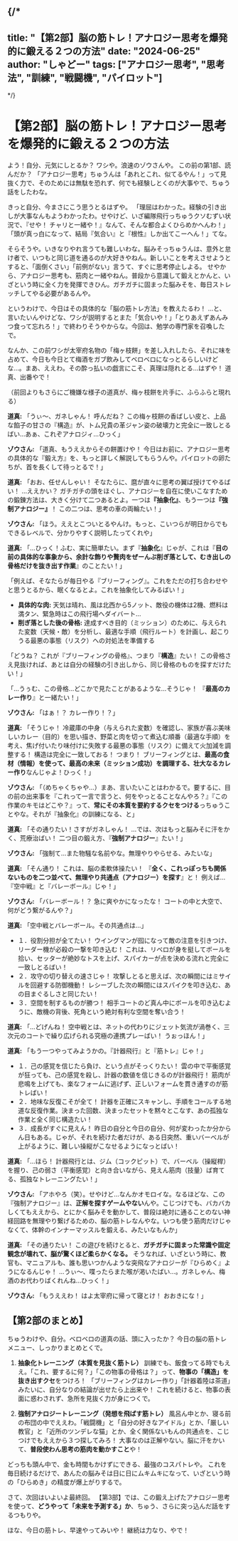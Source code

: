 
{/*
---
title: "【第2部】脳の筋トレ！アナロジー思考を爆発的に鍛える２つの方法"
date: "2024-06-25"
author: "しゃどー"
tags: ["アナロジー思考", "思考法", "訓練", "戦闘機", "パイロット"]
---
*/}

# 【第2部】脳の筋トレ！アナロジー思考を爆発的に鍛える２つの方法

よう！自分、元気にしとるか？ ワシや。浪速のゾウさんや。
この前の第1部、読んだか？ 「アナロジー思考」ちゅうんは「あれとこれ、似てるやん！」って見抜く力で、そのためには無駄を恐れず、何でも経験しとくのが大事やで、ちゅう話をしたわな。

きっと自分、今まさにこう思うとるはずや。
「理屈はわかった。経験の引き出しが大事なんもようわかったわ。せやけど、いざ編隊飛行っちゅうクソむずい状況で、『せや！ チャリと一緒や！』なんて、そんな都合よくひらめかへんわ！」「頭が真っ白になって、結局『気合い』と『根性』しか出てこーへん！」てな。

そらそうや。いきなりやれ言うても難しいわな。脳みそっちゅうんは、意外と怠け者で、いつもと同じ道を通るのが大好きやねん。新しいことを考えさせようとすると、「面倒くさい」「前例がない」言うて、すぐに思考停止しよる。
せやから、アナロジー思考も、筋肉と一緒やねん。普段から意識して鍛えとかんと、いざという時に全く力を発揮できひん。ガチガチに固まった脳みそを、毎日ストレッチしてやる必要があるんや。

というわけで、今日はその具体的な「脳の筋トレ方法」を教えたるわ！
…と、言いたいんやけどな、ワシが説明するとまた「気合いや！」「とりあえずあんみつ食って忘れろ！」で終わりそうやからな。今回は、勉学の専門家を召喚したで。

なんか、この前ワシが太宰府名物の「梅ヶ枝餅」を差し入れしたら、それに味を占めて、今日も今日とて梅酒をガブ飲みしてベロベロになっとるらしいけどな…。まあ、ええわ。その酔っ払いの戯言にこそ、真理は隠れとる…はずや！ 道真、出番やで！

（前回よりもさらにご機嫌な様子の道真が、梅ヶ枝餅を片手に、ふらふらと現れる）

**道真:** 「うぃ～、ガネしゃん！ 呼んだね？ この梅ヶ枝餅の香ばしい皮と、上品な餡子の甘さの『構造』が、トム兄貴の革ジャン姿の破壊力と完全に一致しとるばい…あぁ、これぞアナロジィ…ひっく」

**ゾウさん:** 「道真、もうええからその餅置けや！ 今日はお前に、アナロジー思考の具体的な『鍛え方』を、もっと詳しく解説してもらうんや。パイロットの卵たちが、首を長くして待っとるで！」

**道真:** 「おお、任せんしゃい！ そなたらに、麿が直々に思考の翼ば授けてやるばい！ …ええかい？ ガチガチの頭をほぐし、アナロジーを自在に使いこなすための鍛錬方法は、大きく分けて二つあるとよ。一つは<Highlight>**『抽象化』**</Highlight>、もう一つは<Highlight>**『強制アナロジー』**</Highlight>！ この二つは、思考の車の両輪たい！」

**ゾウさん:** 「ほう。ええとこついとるやんけ。もっと、こいつらが明日からでもできるレベルで、分かりやすく説明したってくれや」

**道真:** 「...ひっく！ふむ、実に簡単たい。まず『**抽象化**』じゃが、これは『**目の前の具体的な事象から、余計な飾りや贅肉をぜーんぶ削ぎ落として、むき出しの骨格だけを抜き出す作業**』のことたい！」

「例えば、そなたらが毎日やる『ブリーフィング』。これをただの打ち合わせやと思うとるから、眠くなるとよ。これを抽象化してみるばい！」

*   **具体的な肉:** 天気は晴れ、風は北西から5ノット、敵役の機体は2機、燃料は満タン、緊急時はこの飛行場へダイバート…
*   **削ぎ落とした後の骨格:** 達成すべき目的（ミッション）のために、与えられた変数（天候・敵）を分析し、最適な手順（飛行ルート）を計画し、起こりうる最悪の事態（リスク）への対処法を準備する

「どうね？ これが『ブリーフィングの骨格』、つまり『**構造**』たい！ この骨格さえ見抜ければ、あとは自分の経験の引き出しから、同じ骨格のものを探すだけたい！」

「…うぅむ、この骨格…どこかで見たことがあるような…そうじゃ！ 『**最高のカレー作り**』と一緒たい！」

**ゾウさん:** 「はぁ！？ カレー作り！？」

**道真:** 「そうじゃ！ 冷蔵庫の中身（与えられた変数）を確認し、家族が喜ぶ美味しいカレー（目的）を思い描き、野菜と肉を切って煮込む順番（最適な手順）を考え、焦げ付いたり味付けに失敗する最悪の事態（リスク）に備えて火加減を調整する！ 構造は完全に一致しておる！ つまり！ ブリーフィングとは、**最高の食材（情報）を使って、最高の未来（ミッション成功）を調理する、壮大なるカレー作り**なんじゃよ！ひっく！」

**ゾウさん:** 「（めちゃくちゃや…）まあ、言いたいことはわかるで。要するに、目の前の出来事を『これって一言で言うと、何をやっとることなんやろ？』『この作業のキモはどこや？』って、<Highlight>**常にその本質を要約するクセをつける**</Highlight>っちゅうことやな。それが『抽象化』の訓練になる、と」

**道真:** 「その通りたい！さすがガネしゃん！ …では、次はもっと脳みそに汗をかく、荒療治ばい！ 二つ目の鍛え方、『**強制アナロジー**』たい！」

**ゾウさん:** 「強制て…また物騒な名前やな。無理やりやらせる、みたいな」

**道真:** 「そん通り！ これは、脳の柔軟体操たい！ 『**全く、これっぽっちも関係ないものを二つ並べて、無理やり共通点（アナロジー）を探す**』と！ 例えば…『空中戦』と『バレーボール』じゃ！」

**ゾウさん:** 「バレーボール！？ 急に爽やかになったな！ コートの中と大空で、何がどう繋がるんや？」

**道真:** 「空中戦とバレーボール。その共通点は…」
* １．役割分担が全てたい！ ウイングマンが囮になって敵の注意を引きつけ、リーダー機が必殺の一撃を叩き込む！ これは、リベロが身を挺してボールを拾い、セッターが絶妙なトスを上げ、スパイカーが点を決める流れと完全に一致しとるばい！
* ２．攻守の切り替えの速さじゃ！ 攻撃しとると思えば、次の瞬間にはミサイルを回避する防御機動！ レシーブした次の瞬間にはスパイクを叩き込む、あの目まぐるしさと同じたい！
* ３．空間を制するものが勝つ！ 相手コートのど真ん中にボールを叩き込むように、敵機の背後、死角という絶対有利な空間を奪い合う！

**道真:** 「…どげんね！ 空中戦とは、ネットの代わりにジェット気流が渦巻く、三次元のコートで繰り広げられる究極の連携プレーばい！ うぉっほん！」

**道真:** 「もう一つやってみようかの。『計器飛行』と『筋トレ』じゃ！」
* １．己の感覚を信じたら負け、という点がそっくりたい！ 雲の中で平衡感覚が狂っても、己の感覚を殺し、計器の数値を信じきるのが計器飛行！ 筋肉が悲鳴を上げても、楽なフォームに逃げず、正しいフォームを貫き通すのが筋トレばい！
* ２．地味な反復こそが全て！ 計器を正確にスキャンし、手順をコールする地道な反復作業。決まった回数、決まったセットを黙々とこなす、あの孤独な作業と全く同じ構造たい！
* ３．成長がすぐに見えん！ 昨日の自分と今日の自分、何が変わったか分からん日もある。じゃが、それを続けた者だけが、ある日突然、重いバーベルが上がるように、難しい操縦がこなせるようになっとばい！

**道真:** 「…ほら！ 計器飛行とは、ジム（コックピット）で、バーベル（操縦桿）を握り、己の弱さ（平衡感覚）と向き合いながら、見えん筋肉（技量）ば育てる、孤独なトレーニングたい！」

**ゾウさん:** 「アホやろ（笑）。せやけど…なんかオモロイな。なるほどな、この『強制アナロジー』は、**正解を探すゲームやない**んや。こじつけでも、バカバカしくてもええから、とにかく脳みそを動かして、普段は絶対に通ることのない神経回路を無理やり繋げるための、脳の筋トレなんやな。いつも使う筋肉だけじゃなくて、体幹のインナーマッスルを鍛える、みたいなもんか」

**道真:** 「その通りたい！ この遊びを続けとると、<Highlight>**ガチガチに固まった常識や固定観念が壊れて、脳が驚くほど柔らかくなる。**</Highlight> そうなれば、いざという時に、教官も、マニュアルも、誰も思いつかんような突飛なアナロジーが『ひらめく』ようになるんじゃ！ …うぃ～、喋ったらまた喉が渇いたばい…。ガネしゃん、梅酒のお代わりばくれんね…ひっく！」

**ゾウさん:** 「もうええわ！ はよ太宰府に帰って寝とけ！ おおきにな！」

## 【第2部のまとめ】

ちゅうわけや、自分。ベロベロの道真の話、頭に入ったか？
今日の脳の筋トレメニュー、しっかりまとめとくで。

1.  <Highlight>**抽象化トレーニング（本質を見抜く筋トレ）**</Highlight>
    訓練でも、飯食ってる時でもええ。「これ、要するに何？」「この物事の骨格は？」って、<Highlight>**物事の「構造」を抜き出すクセ**</Highlight>をつけろ！ 「ブリーフィングはカレー作り」「計器着陸は茶道」みたいに、自分なりの結論が出せたら上出来や！ これを続けると、物事の表面に惑わされず、急所を見抜く力が身につくで。

2.  <Highlight>**強制アナロジートレーニング（発想を飛ばす筋トレ）**</Highlight>
    風呂ん中とか、寝る前の布団の中でええわ。「戦闘機」と「自分の好きなアイドル」とか、「厳しい教官」と「近所のツンデレな猫」とか、全く関係ないもんの共通点を、こじつけでもええから３つ探してみろ！ 大事なのは正解やない。脳に汗をかいて、<Highlight>**普段使わん思考の筋肉を動かすこと**</Highlight>や！

どっちも頭ん中で、金も時間もかけずにできる、最強のコスパトレや。
これを毎日続けるだけで、あんたの脳みそは日に日にムキムキになって、いざという時の「ひらめき」の精度が爆上がりするで。

さて、次回はいよいよ最終回。
【第3部】では、この鍛え上げたアナロジー思考を使って、**どうやって「未来を予測する」か**、ちゅう、さらに突っ込んだ話をするつもりや。

ほな、今日の筋トレ、早速やってみいや！
継続は力なり、やで！

